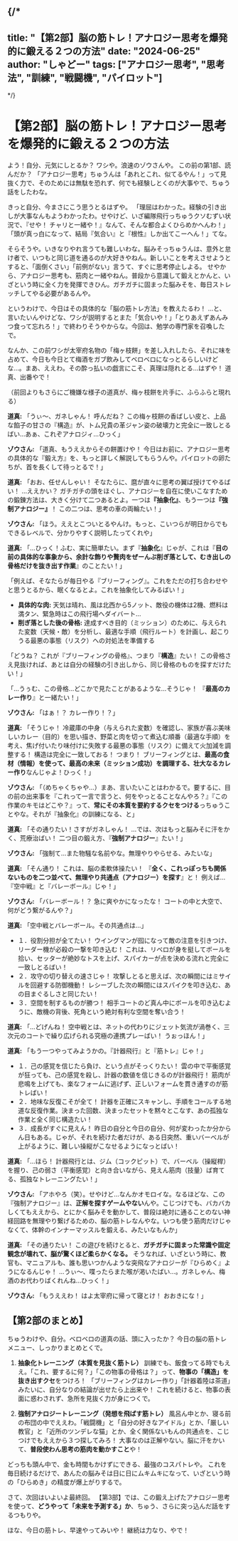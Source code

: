 
{/*
---
title: "【第2部】脳の筋トレ！アナロジー思考を爆発的に鍛える２つの方法"
date: "2024-06-25"
author: "しゃどー"
tags: ["アナロジー思考", "思考法", "訓練", "戦闘機", "パイロット"]
---
*/}

# 【第2部】脳の筋トレ！アナロジー思考を爆発的に鍛える２つの方法

よう！自分、元気にしとるか？ ワシや。浪速のゾウさんや。
この前の第1部、読んだか？ 「アナロジー思考」ちゅうんは「あれとこれ、似てるやん！」って見抜く力で、そのためには無駄を恐れず、何でも経験しとくのが大事やで、ちゅう話をしたわな。

きっと自分、今まさにこう思うとるはずや。
「理屈はわかった。経験の引き出しが大事なんもようわかったわ。せやけど、いざ編隊飛行っちゅうクソむずい状況で、『せや！ チャリと一緒や！』なんて、そんな都合よくひらめかへんわ！」「頭が真っ白になって、結局『気合い』と『根性』しか出てこーへん！」てな。

そらそうや。いきなりやれ言うても難しいわな。脳みそっちゅうんは、意外と怠け者で、いつもと同じ道を通るのが大好きやねん。新しいことを考えさせようとすると、「面倒くさい」「前例がない」言うて、すぐに思考停止しよる。
せやから、アナロジー思考も、筋肉と一緒やねん。普段から意識して鍛えとかんと、いざという時に全く力を発揮できひん。ガチガチに固まった脳みそを、毎日ストレッチしてやる必要があるんや。

というわけで、今日はその具体的な「脳の筋トレ方法」を教えたるわ！
…と、言いたいんやけどな、ワシが説明するとまた「気合いや！」「とりあえずあんみつ食って忘れろ！」で終わりそうやからな。今回は、勉学の専門家を召喚したで。

なんか、この前ワシが太宰府名物の「梅ヶ枝餅」を差し入れしたら、それに味を占めて、今日も今日とて梅酒をガブ飲みしてベロベロになっとるらしいけどな…。まあ、ええわ。その酔っ払いの戯言にこそ、真理は隠れとる…はずや！ 道真、出番やで！

（前回よりもさらにご機嫌な様子の道真が、梅ヶ枝餅を片手に、ふらふらと現れる）

**道真:** 「うぃ～、ガネしゃん！ 呼んだね？ この梅ヶ枝餅の香ばしい皮と、上品な餡子の甘さの『構造』が、トム兄貴の革ジャン姿の破壊力と完全に一致しとるばい…あぁ、これぞアナロジィ…ひっく」

**ゾウさん:** 「道真、もうええからその餅置けや！ 今日はお前に、アナロジー思考の具体的な『鍛え方』を、もっと詳しく解説してもらうんや。パイロットの卵たちが、首を長くして待っとるで！」

**道真:** 「おお、任せんしゃい！ そなたらに、麿が直々に思考の翼ば授けてやるばい！ …ええかい？ ガチガチの頭をほぐし、アナロジーを自在に使いこなすための鍛錬方法は、大きく分けて二つあるとよ。一つは<Highlight>**『抽象化』**</Highlight>、もう一つは<Highlight>**『強制アナロジー』**</Highlight>！ この二つは、思考の車の両輪たい！」

**ゾウさん:** 「ほう。ええとこついとるやんけ。もっと、こいつらが明日からでもできるレベルで、分かりやすく説明したってくれや」

**道真:** 「...ひっく！ふむ、実に簡単たい。まず『**抽象化**』じゃが、これは『**目の前の具体的な事象から、余計な飾りや贅肉をぜーんぶ削ぎ落として、むき出しの骨格だけを抜き出す作業**』のことたい！」

「例えば、そなたらが毎日やる『ブリーフィング』。これをただの打ち合わせやと思うとるから、眠くなるとよ。これを抽象化してみるばい！」

*   **具体的な肉:** 天気は晴れ、風は北西から5ノット、敵役の機体は2機、燃料は満タン、緊急時はこの飛行場へダイバート…
*   **削ぎ落とした後の骨格:** 達成すべき目的（ミッション）のために、与えられた変数（天候・敵）を分析し、最適な手順（飛行ルート）を計画し、起こりうる最悪の事態（リスク）への対処法を準備する

「どうね？ これが『ブリーフィングの骨格』、つまり『**構造**』たい！ この骨格さえ見抜ければ、あとは自分の経験の引き出しから、同じ骨格のものを探すだけたい！」

「…うぅむ、この骨格…どこかで見たことがあるような…そうじゃ！ 『**最高のカレー作り**』と一緒たい！」

**ゾウさん:** 「はぁ！？ カレー作り！？」

**道真:** 「そうじゃ！ 冷蔵庫の中身（与えられた変数）を確認し、家族が喜ぶ美味しいカレー（目的）を思い描き、野菜と肉を切って煮込む順番（最適な手順）を考え、焦げ付いたり味付けに失敗する最悪の事態（リスク）に備えて火加減を調整する！ 構造は完全に一致しておる！ つまり！ ブリーフィングとは、**最高の食材（情報）を使って、最高の未来（ミッション成功）を調理する、壮大なるカレー作り**なんじゃよ！ひっく！」

**ゾウさん:** 「（めちゃくちゃや…）まあ、言いたいことはわかるで。要するに、目の前の出来事を『これって一言で言うと、何をやっとることなんやろ？』『この作業のキモはどこや？』って、<Highlight>**常にその本質を要約するクセをつける**</Highlight>っちゅうことやな。それが『抽象化』の訓練になる、と」

**道真:** 「その通りたい！さすがガネしゃん！ …では、次はもっと脳みそに汗をかく、荒療治ばい！ 二つ目の鍛え方、『**強制アナロジー**』たい！」

**ゾウさん:** 「強制て…また物騒な名前やな。無理やりやらせる、みたいな」

**道真:** 「そん通り！ これは、脳の柔軟体操たい！ 『**全く、これっぽっちも関係ないものを二つ並べて、無理やり共通点（アナロジー）を探す**』と！ 例えば…『空中戦』と『バレーボール』じゃ！」

**ゾウさん:** 「バレーボール！？ 急に爽やかになったな！ コートの中と大空で、何がどう繋がるんや？」

**道真:** 「空中戦とバレーボール。その共通点は…」
* １．役割分担が全てたい！ ウイングマンが囮になって敵の注意を引きつけ、リーダー機が必殺の一撃を叩き込む！ これは、リベロが身を挺してボールを拾い、セッターが絶妙なトスを上げ、スパイカーが点を決める流れと完全に一致しとるばい！
* ２．攻守の切り替えの速さじゃ！ 攻撃しとると思えば、次の瞬間にはミサイルを回避する防御機動！ レシーブした次の瞬間にはスパイクを叩き込む、あの目まぐるしさと同じたい！
* ３．空間を制するものが勝つ！ 相手コートのど真ん中にボールを叩き込むように、敵機の背後、死角という絶対有利な空間を奪い合う！

**道真:** 「…どげんね！ 空中戦とは、ネットの代わりにジェット気流が渦巻く、三次元のコートで繰り広げられる究極の連携プレーばい！ うぉっほん！」

**道真:** 「もう一つやってみようかの。『計器飛行』と『筋トレ』じゃ！」
* １．己の感覚を信じたら負け、という点がそっくりたい！ 雲の中で平衡感覚が狂っても、己の感覚を殺し、計器の数値を信じきるのが計器飛行！ 筋肉が悲鳴を上げても、楽なフォームに逃げず、正しいフォームを貫き通すのが筋トレばい！
* ２．地味な反復こそが全て！ 計器を正確にスキャンし、手順をコールする地道な反復作業。決まった回数、決まったセットを黙々とこなす、あの孤独な作業と全く同じ構造たい！
* ３．成長がすぐに見えん！ 昨日の自分と今日の自分、何が変わったか分からん日もある。じゃが、それを続けた者だけが、ある日突然、重いバーベルが上がるように、難しい操縦がこなせるようになっとばい！

**道真:** 「…ほら！ 計器飛行とは、ジム（コックピット）で、バーベル（操縦桿）を握り、己の弱さ（平衡感覚）と向き合いながら、見えん筋肉（技量）ば育てる、孤独なトレーニングたい！」

**ゾウさん:** 「アホやろ（笑）。せやけど…なんかオモロイな。なるほどな、この『強制アナロジー』は、**正解を探すゲームやない**んや。こじつけでも、バカバカしくてもええから、とにかく脳みそを動かして、普段は絶対に通ることのない神経回路を無理やり繋げるための、脳の筋トレなんやな。いつも使う筋肉だけじゃなくて、体幹のインナーマッスルを鍛える、みたいなもんか」

**道真:** 「その通りたい！ この遊びを続けとると、<Highlight>**ガチガチに固まった常識や固定観念が壊れて、脳が驚くほど柔らかくなる。**</Highlight> そうなれば、いざという時に、教官も、マニュアルも、誰も思いつかんような突飛なアナロジーが『ひらめく』ようになるんじゃ！ …うぃ～、喋ったらまた喉が渇いたばい…。ガネしゃん、梅酒のお代わりばくれんね…ひっく！」

**ゾウさん:** 「もうええわ！ はよ太宰府に帰って寝とけ！ おおきにな！」

## 【第2部のまとめ】

ちゅうわけや、自分。ベロベロの道真の話、頭に入ったか？
今日の脳の筋トレメニュー、しっかりまとめとくで。

1.  <Highlight>**抽象化トレーニング（本質を見抜く筋トレ）**</Highlight>
    訓練でも、飯食ってる時でもええ。「これ、要するに何？」「この物事の骨格は？」って、<Highlight>**物事の「構造」を抜き出すクセ**</Highlight>をつけろ！ 「ブリーフィングはカレー作り」「計器着陸は茶道」みたいに、自分なりの結論が出せたら上出来や！ これを続けると、物事の表面に惑わされず、急所を見抜く力が身につくで。

2.  <Highlight>**強制アナロジートレーニング（発想を飛ばす筋トレ）**</Highlight>
    風呂ん中とか、寝る前の布団の中でええわ。「戦闘機」と「自分の好きなアイドル」とか、「厳しい教官」と「近所のツンデレな猫」とか、全く関係ないもんの共通点を、こじつけでもええから３つ探してみろ！ 大事なのは正解やない。脳に汗をかいて、<Highlight>**普段使わん思考の筋肉を動かすこと**</Highlight>や！

どっちも頭ん中で、金も時間もかけずにできる、最強のコスパトレや。
これを毎日続けるだけで、あんたの脳みそは日に日にムキムキになって、いざという時の「ひらめき」の精度が爆上がりするで。

さて、次回はいよいよ最終回。
【第3部】では、この鍛え上げたアナロジー思考を使って、**どうやって「未来を予測する」か**、ちゅう、さらに突っ込んだ話をするつもりや。

ほな、今日の筋トレ、早速やってみいや！
継続は力なり、やで！

